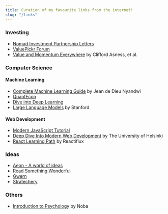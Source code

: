```yaml
---
title: Curation of my favourite links from the internet!
slug: "/links"
---
```


### Investing

- [Nomad Investment Partnership Letters](https://igyfoundation.org.uk/wp-content/uploads/2021/09/Nomad_Partnership_Letters_1-1.pdf)
- [ValuePickr Forum](https://forum.valuepickr.com/)
- [Value and Momentum Everywhere](https://pages.stern.nyu.edu/~lpederse/papers/ValMomEverywhere.pdf) by Clifford Asness, et al.


### Computer Science

#### Machine Learning
- [Complete Machine Learning Guide](https://nyandwi.com/machine_learning_complete/outline/) by Jean de Dieu Nyandwi
- [QuantEcon](https://quantecon.org/projects/#filter=lecture)
- [Dive into Deep Learning](https://d2l.ai/index.html)
- [Large Language Models](https://stanford-cs324.github.io/winter2022/) by Stanford

#### Web Development
- [Modern JavaScript Tutorial](https://javascript.info/)
- [Deep Dive Into Modern Web Development](https://fullstackopen.com/en/) by The University of Helsinki
- [React Learning Path](https://www.reactiflux.com/learning) by Reactiflux 


### Ideas

- [Aeon - A world of ideas](https://aeon.co/)
- [Read Something Wonderful](https://readsomethingwonderful.com)
- [Gwern](https://gwern.net/index)
- [Stratechery](https://stratechery.com/)

### Others

- [Introduction to Psychology](https://nobaproject.com/textbooks/introduction-to-psychology-the-full-noba-collection) by Noba